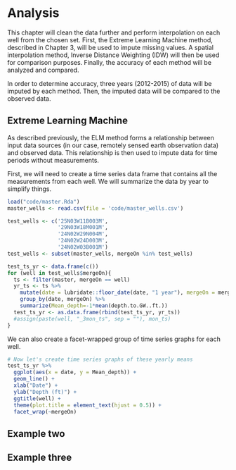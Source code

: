 # Analysis

This chapter will clean the data further and perform interpolation on each well from the chosen set. First, the Extreme Learning Machine method, described in Chapter 3, will be used to impute missing values. A spatial interpolation method, Inverse Distance Weighting (IDW) will then be used for comparison purposes. Finally, the accuracy of each method will be analyzed and compared.

In order to determine accuracy, three years (2012-2015) of data will be imputed by each method. Then, the imputed data will be compared to the observed data.

## Extreme Learning Machine

As described previously, the ELM method forms a relationship between input data sources (in our case, remotely sensed earth observation data) and observed data. This relationship is then used to impute data for time periods without measurements.

First, we will need to create a time series data frame that contains all the measurements from each well. We will summarize the data by year to simplify things.
```r
load("code/master.Rda")
master_wells <- read.csv(file = 'code/master_wells.csv')

test_wells <- c('25N03W11B003M', 
                '29N03W18M001M', 
                '24N02W29N004M', 
                '24N02W24D003M',
                '24N02W03B001M')
test_wells <- subset(master_wells, mergeOn %in% test_wells)

test_ts_yr <- data.frame(c())
for (well in test_wells$mergeOn){
  ts <- filter(master, mergeOn == well)
  yr_ts <- ts %>%
    mutate(date = lubridate::floor_date(date, "1 year"), mergeOn = mergeOn) %>%
    group_by(date, mergeOn) %>%
    summarize(Mean_depth=-1*mean(depth.to.GW..ft.))
  test_ts_yr <- as.data.frame(rbind(test_ts_yr, yr_ts))
  #assign(paste(well, "_3mon_ts", sep = ""), mon_ts)
}
```

We can also create a facet-wrapped group of time series graphs for each well.
```r
# Now let's create time series graphs of these yearly means
test_ts_yr %>%
  ggplot(aes(x = date, y = Mean_depth)) + 
  geom_line() +
  xlab("Date") +
  ylab("Depth (ft)") +
  ggtitle(well) +
  theme(plot.title = element_text(hjust = 0.5)) +
  facet_wrap(~mergeOn)
```

## Example two

## Example three
